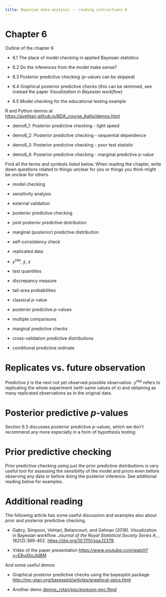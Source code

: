 ```yaml
---
title: Bayesian data analysis -- reading instructions 6
---
```


# Chapter 6

Outline of the chapter 6

-   6.1 The place of model checking in applied Bayesian statistics

-   6.2 Do the inferences from the model make sense?

-   6.3 Posterior predictive checking ($p$-values can be skipped)

-   6.4 Graphical posterior predictive checks (this can be skimmed, see
    instead the paper *Visualization in Bayesian workflow*)

-   6.5 Model checking for the educational testing example

R and Python demos at
<https://avehtari.github.io/BDA_course_Aalto/demos.html>

-   demo6_1: Posterior predictive checking - light speed

-   demo6_2: Posterior predictive checking - sequential dependence

-   demo6_3: Posterior predictive checking - poor test statistic

-   demo6_4: Posterior predictive checking - marginal predictive p-value

Find all the terms and symbols listed below. When reading the chapter,
write down questions related to things unclear for you or things you
think might be unclear for others.

-   model checking

-   sensitivity analysis

-   external validation

-   posterior predictive checking

-   joint posterior predictive distribution

-   marginal (posterior) predictive distribution

-   self-consistency check

-   replicated data

-   $y^{\mathop{\mathrm{\mathrm{rep}}}}$, $\tilde{y}$, $\tilde{x}$

-   test quantities

-   discrepancy measure

-   tail-area probabilities

-   classical $p$-value

-   posterior predictive $p$-values

-   multiple comparisons

-   marginal predictive checks

-   cross-validation predictive distributions

-   conditional predictive ordinate

# Replicates vs. future observation

Predictive $\tilde{y}$ is the next not yet observed possible
observation. $y^{\mathrm{rep}}$ refers to replicating the whole
experiment (with same values of $x$) and obtaining as many replicated
observations as in the original data.

# Posterior predictive $p$-values

Section 6.3 discusses posterior predictive $p$-values, which we don't
recommend any more especially in a form of hypothesis testing.

# Prior predictive checking

Prior predictive checking using just the prior predictive distributions
is very useful tool for assessing the sensibility of the model and
priors even before observing any data or before doing the posterior
inference. See additional reading below for examples.

# Additional reading

The following article has some useful discussion and examples also about
prior and posterior predictive checking.

-   Gabry, Simpson, Vehtari, Betancourt, and Gelman (2018).
    Visualization in Bayesian workflow. *Journal of the Royal
    Statistical Society Series A*, , 182(2):389-402.
    <https://doi.org/10.1111/rssa.12378>.

-   Video of the paper presentation
    <https://www.youtube.com/watch?v=E8vdXoJId8M>

And some useful demos

-   Graphical posterior predictive checks using the bayesplot package\
    <http://mc-stan.org/bayesplot/articles/graphical-ppcs.html>

-   Another demo
    [demos_rstan/ppc/poisson-ppc.Rmd](http://avehtari.github.io/BDA_R_demos/demos_rstan/ppc/poisson-ppc.html)
